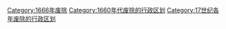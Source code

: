 [[Category:1666年废除|Category:1666年废除]]
[[Category:1660年代废除的行政区划|Category:1660年代废除的行政区划]]
[[Category:17世纪各年废除的行政区划|Category:17世纪各年废除的行政区划]]